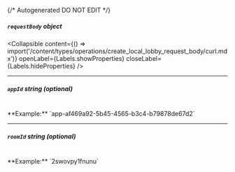 {/* Autogenerated DO NOT EDIT  */}

##### `requestBody` _object_

<Collapsible content={() => import('/content/types/operations/create_local_lobby_request_body/curl.mdx')} openLabel={Labels.showProperties} closeLabel={Labels.hideProperties} />


---
##### `appId` _string (optional)_
<br/>
**Example:** `app-af469a92-5b45-4565-b3c4-b79878de67d2`

---
##### `roomId` _string (optional)_
<br/>
**Example:** `2swovpy1fnunu`


